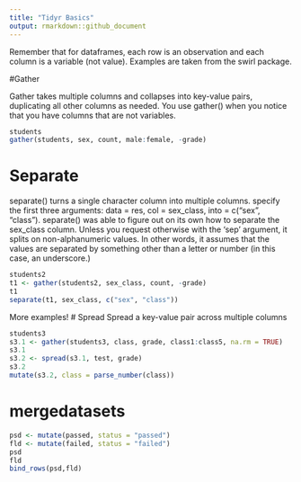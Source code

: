 ```yaml
---
title: "Tidyr Basics"
output: rmarkdown::github_document
---
```


Remember that for dataframes, each row is an observation and each column is a variable (not value).
Examples are taken from the swirl package.

#Gather

Gather takes multiple columns and collapses into key-value pairs, duplicating all other columns as needed. You use gather() when you notice that you have columns that are not variables.

```r
students
gather(students, sex, count, male:female, -grade)
```

# Separate
separate() turns a single character column into multiple columns.  specify the first three arguments: data = res, col = sex_class, into = c("sex", "class"). separate() was able to figure out on its own how to separate the sex_class column. Unless you request otherwise with the 'sep' argument, it splits on non-alphanumeric values. In other words, it assumes that the values are separated by something other than a letter or number (in this case, an underscore.)

```r
students2
t1 <- gather(students2, sex_class, count, -grade)
t1
separate(t1, sex_class, c("sex", "class"))
```

More examples!
# Spread
Spread a key-value pair across multiple columns

```r
students3
s3.1 <- gather(students3, class, grade, class1:class5, na.rm = TRUE)
s3.1
s3.2 <- spread(s3.1, test, grade)
s3.2
mutate(s3.2, class = parse_number(class))
```

# mergedatasets
```r
psd <- mutate(passed, status = "passed")
fld <- mutate(failed, status = "failed")
psd
fld
bind_rows(psd,fld)
```

